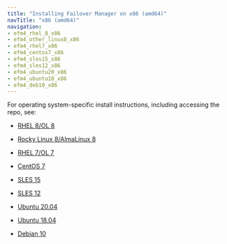 ```yaml
---
title: "Installing Failover Manager on x86 (amd64)"
navTitle: "x86 (amd64)"
navigation: 
- efm4_rhel_8_x86
- efm4_other_linux8_x86
- efm4_rhel7_x86
- efm4_centos7_x86
- efm4_sles15_x86
- efm4_sles12_x86
- efm4_ubuntu20_x86
- efm4_ubuntu18_x86
- efm4_deb10_x86
---
```


For operating system-specific install instructions, including accessing the repo, see:

  - [RHEL 8/OL 8](efm4_rhel_8_x86)

  - [Rocky Linux 8/AlmaLinux 8](efm4_other_linux8_x86)
  - [RHEL 7/OL 7](efm4_rhel7_x86)
  - [CentOS 7](efm4_centos7_x86)
  - [SLES 15](efm4_sles15_x86)
  - [SLES 12](efm4_sles12_x86)
  - [Ubuntu 20.04](efm4_ubuntu20_x86)
  - [Ubuntu 18.04](efm4_ubuntu18_x86)
  - [Debian 10](efm4_deb10_x86)



